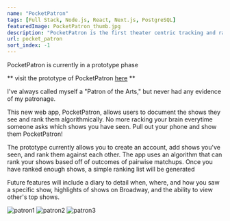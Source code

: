 ```yaml
---
name: "PocketPatron"
tags: [Full Stack, Node.js, React, Next.js, PostgreSQL]
featuredImage: PocketPatron_thumb.jpg
description: "PocketPatron is the first theater centric tracking and ranking app. It allows user to diary their theater visits and rank shows against each other"
url: pocket_patron
sort_index: -1
---
```



<BlogShareContainer github = "https://github.com/benbrill/Pocket-Patron" website = "https://pocket-patron.vercel.app/comparison"/>
PocketPatron is currently in a prototype phase

** visit the prototype of PocketPatron [here](https://pocket-patron.vercel.app/) **

I've always called myself a "Patron of the Arts," but never had any evidence of my patronage.

This new web app, PocketPatron, allows users to document the shows they see and rank them algorithmically. No more racking your brain everytime someone asks which shows you
have seen. Pull out your phone and show them PocketPatron!

The prototype currently allows you to create an account, add shows you've seen, and rank them against each other. The app uses an algorithm that can rank your shows based off of
outcomes of pairwise matchups. Once you have ranked enough shows, a simple ranking list will be generated

Future features will include a diary to detail when, where, and how you saw a specific show, highlights of shows on Broadway, and the ability to view other's top shows.

![patron1](patron_1.jpg)
![patron2](patron_2.jpg)
![patron3](patron_3.jpg)